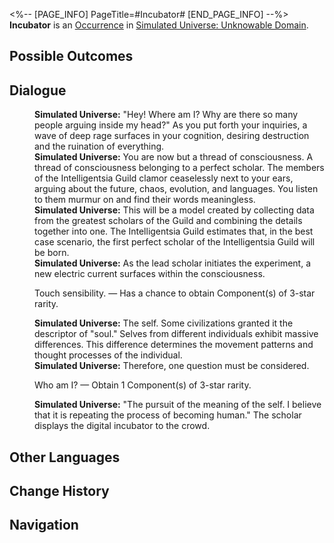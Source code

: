 <%-- [PAGE_INFO]
PageTitle=#Incubator#
[END_PAGE_INFO] --%>
{{Stub}}
{{Simulated Universe Event Infobox
|id            = 10001-1
|title         = 
|image         = <!--TBA: SpriteOutput/Rogue/RandomEvent/PicRogueEvent_23.png-->
|domains_su    = 
|domains_swarm = 
|domains_gng   = 
|domains_du    = 
|domains_und   = Unknown
|requirements  = 
|prev          = 
|next          = 
|characters    = 
|factions      = 
|order         = 
|order_du      = 
}}
'''Incubator''' is an [[Simulated Universe/Occurrence|Occurrence]] in [[Simulated Universe: Unknowable Domain]].

==Possible Outcomes==
{{Possible Outcomes
|choice_1 = Touch sensibility.
|result_1 = Has a chance to obtain Component(s) of 3-star rarity.

|choice_2 = Who am I?
|result_2 = Obtain 1 Component(s) of 3-star rarity.

}}
<!--
==Gameplay Notes==
* 
-->
==Dialogue==
{{Dialogue Start}}
:'''Simulated Universe:''' "Hey! Where am I? Why are there so many people arguing inside my head?" As you put forth your inquiries, a wave of deep rage surfaces in your cognition, desiring destruction and the ruination of everything.
:'''Simulated Universe:''' You are now but a thread of consciousness. A thread of consciousness belonging to a perfect scholar. The members of the Intelligentsia Guild clamor ceaselessly next to your ears, arguing about the future, chaos, evolution, and languages. You listen to them murmur on and find their words meaningless.
:'''Simulated Universe:''' This will be a model created by collecting data from the greatest scholars of the Guild and combining the details together into one. The Intelligentsia Guild estimates that, in the best case scenario, the first perfect scholar of the Intelligentsia Guild will be born.
:'''Simulated Universe:''' As the lead scholar initiates the experiment, a new electric current surfaces within the consciousness.
:{{DIcon|Star}} Touch sensibility. &mdash; Has a chance to obtain Component(s) of 3-star rarity.
:'''Simulated Universe:''' The self. Some civilizations granted it the descriptor of "soul." Selves from different individuals exhibit massive differences. This difference determines the movement patterns and thought processes of the individual.
:'''Simulated Universe:''' Therefore, one question must be considered.
:{{DIcon|Star}} Who am I? &mdash; Obtain 1 Component(s) of 3-star rarity.
:'''Simulated Universe:''' "The pursuit of the meaning of the self. I believe that it is repeating the process of becoming human." The scholar displays the digital incubator to the crowd.
{{Dialogue End}}

==Other Languages==
{{Other Languages
|en   = Incubator
|zhs  = 培养皿
|zht  = 培養皿
|ja   = シャーレ
|ko   = 배양판
|es   = Incubadora
|fr   = Incubateur
|ru   = Инкубатор
|th   = จานเพาะเลี้ยง
|vi   = Lồng Ấp
|de   = Inkubator
|id   = Inkubator
|pt   = Incubadora
}}

==Change History==
{{Change History|null}}

==Navigation==
{{Occurrence Navbox}}